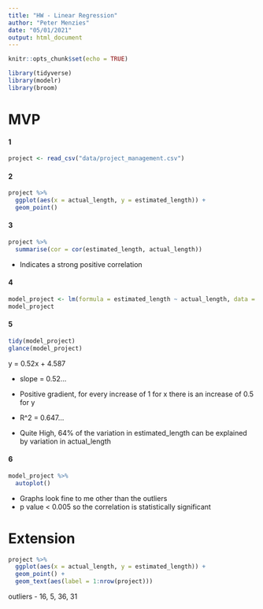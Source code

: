 ```yaml
---
title: "HW - Linear Regression"
author: "Peter Menzies"
date: "05/01/2021"
output: html_document
---
```


```r
knitr::opts_chunk$set(echo = TRUE)
```
```r
library(tidyverse)
library(modelr)
library(broom)
```

# MVP

#### 1
```r
project <- read_csv("data/project_management.csv")
```


#### 2
```r
project %>% 
  ggplot(aes(x = actual_length, y = estimated_length)) +
  geom_point()
```


#### 3
```r
project %>% 
  summarise(cor = cor(estimated_length, actual_length))
```
* Indicates a strong positive correlation 

#### 4

```r
model_project <- lm(formula = estimated_length ~ actual_length, data = project)
model_project
```
#### 5

```r
tidy(model_project)
glance(model_project)
```
y = 0.52x + 4.587

* slope = 0.52...
* Positive gradient, for every increase of 1 for x there is an increase of 0.5 for y 

* R^2 = 0.647...
* Quite High, 64% of the variation in estimated_length can be explained by variation in actual_length

#### 6

```r
model_project %>% 
  autoplot()
```

* Graphs look fine to me other than the outliers
* p value < 0.005 so the correlation is statistically significant

# Extension

```r
project %>% 
  ggplot(aes(x = actual_length, y = estimated_length)) +
  geom_point() +
  geom_text(aes(label = 1:nrow(project)))


```

outliers - 16, 5, 36, 31







